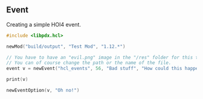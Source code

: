 ## Event

Creating a simple HOI4 event.

```c
#include <libpdx.hcl>

newMod("build/output", "Test Mod", "1.12.*")

// You have to have an "evil.png" image in the "/res" folder for this to work.
// You can of course change the path or the name of the file.
event v = newEvent("hcl_events", 56, "Bad stuff", "How could this happen.", "/res/evil.png")

print(v)

newEventOption(v, "Oh no!")
```
